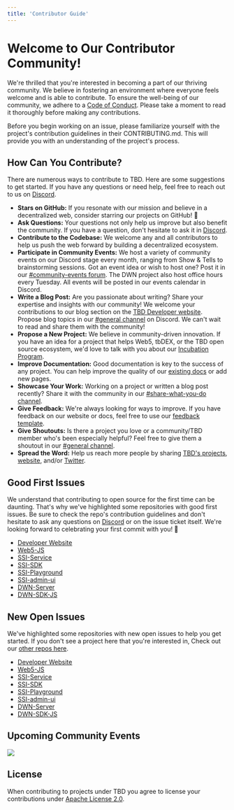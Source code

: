 ```yaml
---
title: 'Contributor Guide'
---
```



# Welcome to Our Contributor Community!

We're thrilled that you're interested in becoming a part of our thriving community. We believe in fostering an environment where everyone feels welcome and is able to contribute. To ensure the well-being of our community, we adhere to a [Code of Conduct](/open-source/code-of-conduct). Please take a moment to read it thoroughly before making any contributions.

Before you begin working on an issue, please familiarize yourself with the project's contribution guidelines in their CONTRIBUTING.md. This will provide you with an understanding of the project's process.

## How Can You Contribute?

There are numerous ways to contribute to TBD. Here are some suggestions to get started. If you have any questions or need help, feel free to reach out to us on [Discord](https://discord.gg/tbd).

- **Stars on GitHub:** If you resonate with our mission and believe in a decentralized web, consider starring our projects on GitHub! 🌟
- **Ask Questions:** Your questions not only help us improve but also benefit the community. If you have a question, don't hesitate to ask it in [Discord](https://discord.gg/tbd).
- **Contribute to the Codebase:** We welcome any and all contributors to help us push the web forward by building a decentralized ecosystem.
- **Participate in Community Events:** We host a variety of community events on our Discord stage every month, ranging from Show & Tells to brainstorming sessions. Got an event idea or wish to host one? Post it in our [#community-events forum](https://discord.com/channels/937858703112155166/1101192919706255430). The DWN project also host office hours every Tuesday. All events will be posted in our events calendar in Discord.
- **Write a Blog Post:** Are you passionate about writing? Share your expertise and insights with our community! We welcome your contributions to our blog section on the [TBD Developer website](https://developer.tbd.website/blog). Propose blog topics in our [#general channel](https://discord.com/channels/937858703112155166/937858703820980296) on Discord. We can't wait to read and share them with the community!
- **Propose a New Project:** We believe in community-driven innovation. If you have an idea for a project that helps Web5, tbDEX, or the TBD open source ecosystem, we'd love to talk with you about our [Incubation Program](https://developer.tbd.website/open-source/incubation).
- **Improve Documentation:** Good documentation is key to the success of any project. You can help improve the quality of our [existing docs](https://github.com/TBD54566975/developer.tbd.website/tree/main/docs) or add new pages.
- **Showcase Your Work:** Working on a project or written a blog post recently? Share it with the community in our [#share-what-you-do channel](https://discord.com/channels/937858703112155166/1098207585661878402).
- **Give Feedback:** We're always looking for ways to improve. If you have feedback on our website or docs, feel free to use our [feedback template](https://github.com/TBD54566975/developer.tbd.website/issues/new/choose).
- **Give Shoutouts:** Is there a project you love or a community/TBD member who's been especially helpful? Feel free to give them a shoutout in our [#general channel](https://discord.com/channels/937858703112155166/937858703820980296).
- **Spread the Word:** Help us reach more people by sharing [TBD's projects](https://github.com/TBD54566975), [website](https://developer.tbd.website/docs/), and/or [Twitter](https://twitter.com/TBDDev).

## Good First Issues

We understand that contributing to open source for the first time can be daunting. That's why we've highlighted some repositories with good first issues. Be sure to check the repo's contribution guidelines and don't hesitate to ask any questions on [Discord](https://discord.gg/tbd) or on the issue ticket itself. We're looking forward to celebrating your first commit with you! 🎉

- [Developer Website](https://github.com/TBD54566975/developer.tbd.website/issues?q=is%3Aopen+label%3A%22good+first+issue%22+no%3Aassignee)
- [Web5-JS](https://github.com/TBD54566975/web5-js/issues?q=is%3Aissue+is%3Aopen+no%3Aassignee+label%3A%22good+first+issue%22)
- [SSI-Service](https://github.com/TBD54566975/ssi-service/issues?q=is%3Aissue+is%3Aopen+no%3Aassignee+label%3A%22good+first+issue%22)
- [SSI-SDK](https://github.com/TBD54566975/ssi-sdk/issues?q=is%3Aissue+is%3Aopen+no%3Aassignee+label%3A%22good+first+issue%22)
- [SSI-Playground](https://github.com/TBD54566975/ssi-playground/issues?q=is%3Aissue+is%3Aopen+no%3Aassignee+label%3A%22good+first+issue%22)
- [SSI-admin-ui](https://github.com/TBD54566975/ssi-admin-ui/issues?q=is%3Aissue+is%3Aopen+no%3Aassignee+label%3A%22good+first+issue%22)
- [DWN-Server](https://github.com/TBD54566975/dwn-server/issues?q=is%3Aissue+is%3Aopen+no%3Aassignee+label%3A%22good+first+issue%22)
- [DWN-SDK-JS](https://github.com/TBD54566975/dwn-sdk-js/issues?q=is%3Aissue+is%3Aopen+no%3Aassignee+label%3A%22good+first+issue%22)

## New Open Issues

We've highlighted some repositories with new open issues to help you get started. If you don't see a project here that you're interested in, Check out our [other repos here](https://github.com/orgs/TBD54566975/repositories).

- [Developer Website](https://github.com/TBD54566975/developer.tbd.website/issues?q=is%3Aopen+is%3Aissue)
- [Web5-JS](https://github.com/TBD54566975/web5-js/issues?q=is%3Aissue+is%3Aopen+no%3Aassignee)
- [SSI-Service](https://github.com/TBD54566975/ssi-service/issues?q=is%3Aissue+is%3Aopen+no%3Aassignee)
- [SSI-SDK](https://github.com/TBD54566975/ssi-sdk/issues?q=is%3Aissue+is%3Aopen+no%3Aassignee)
- [SSI-Playground](https://github.com/TBD54566975/ssi-playground/issues?q=is%3Aissue+is%3Aopen+no%3Aassignee)
- [SSI-admin-ui](https://github.com/TBD54566975/ssi-admin-ui/issues?q=is%3Aissue+is%3Aopen+no%3Aassignee)
- [DWN-Server](https://github.com/TBD54566975/dwn-server/issues?q=is%3Aissue+is%3Aopen+no%3Aassignee)
- [DWN-SDK-JS](https://github.com/TBD54566975/dwn-sdk-js/issues?q=is%3Aissue+is%3Aopen+no%3Aassignee)

## Upcoming Community Events

<a href="https://discord.com/events/937858703112155166/1145899363864944802">
  <img
    style={{ height: '446px' }}
    src="https://hackmd.io/_uploads/HJyTp-A0n.png"
  />
</a>

## License

When contributing to projects under TBD you agree to license your contributions under [Apache License 2.0](https://github.com/TBD54566975/tbd-project-template/blob/main/LICENSE).

<Community />
